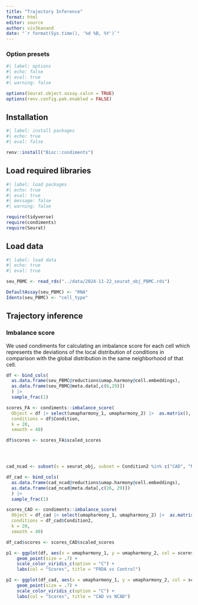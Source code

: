 ```yaml
---
title: "Trajectory Inference"
format: html
editor: source
author: viv3kanand
date: "`r format(Sys.time(), '%d %B, %Y')`"
---
```


### Option presets

```r
#| label: options
#| echo: false
#| eval: true
#| warning: false

options(Seurat.object.assay.calcn = TRUE)
options(renv.config.pak.enabled = FALSE)

```

## Installation

```r
#| label: install packages
#| echo: true
#| eval: false

renv::install("Bioc::condiments")
```


## Load required libraries

```r
#| label: load packages
#| echo: true
#| eval: true
#| message: false
#| warning: false

require(tidyverse)
require(condiments)
require(Seurat)

```

## Load data

```r
#| label: load data
#| echo: true
#| eval: true

seu_PBMC <- read_rds("../data/2024-11-22_seurat_obj_PBMC.rds")

DefaultAssay(seu_PBMC) <- "RNA"
Idents(seu_PBMC) <- "cell_type"
```


## Trajectory inference

### Imbalance score

We used condiments for calculating an imbalance score for each cell which represents the deviations of the local distribution of conditions in comparison with the global distribution in the same neighborhood of that cell.

```r

df <- bind_cols(
  as.data.frame(seu_PBMC@reductions$umap.harmony@cell.embeddings),
  as.data.frame(seu_PBMC@meta.data[,c(6,29)])
  ) |> 
  sample_frac(1)

scores_FA <- condiments::imbalance_score(
  Object = df |> select(umapharmony_1, umapharmony_2) |>  as.matrix(), 
  conditions = df$Condition,
  k = 20, 
  smooth = 40)

df$scores <- scores_FA$scaled_scores




cad_ncad <- subset(x = seurat_obj, subset = Condition2 %in% c("CAD", "NCAD"))

df_cad <- bind_cols(
  as.data.frame(cad_ncad@reductions$umap.harmony@cell.embeddings),
  as.data.frame(cad_ncad@meta.data[,c(26, 29)])
  ) |> 
  sample_frac(1)

scores_CAD <- condiments::imbalance_score(
  Object = df_cad |> select(umapharmony_1, umapharmony_2) |>  as.matrix(), 
  conditions = df_cad$Condition2,
  k = 20, 
  smooth = 40)

df_cad$scores <- scores_CAD$scaled_scores

p1 <- ggplot(df, aes(x = umapharmony_1, y = umapharmony_2, col = scores)) +
    geom_point(size = .7) +
    scale_color_viridis_c(option = "C") +
    labs(col = "Scores", title = "FRDA vs Control")

p2 <- ggplot(df_cad, aes(x = umapharmony_1, y = umapharmony_2, col = scores)) +
    geom_point(size = .7) +
    scale_color_viridis_c(option = "C") +
    labs(col = "Scores", title = "CAD vs NCAD")
```









